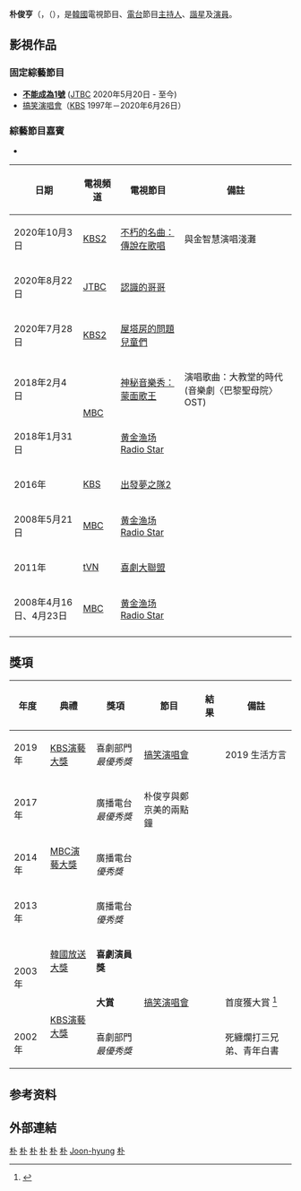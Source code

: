 {{不是|朴俊炯}}
{{藝人
|姓名 = 朴俊亨
|類型 = 男藝人
|圖片 = Park Joon-Hyung.jpg
|圖片尺寸 = 
|外文名 = 박준형
|外文 = ko
|羅馬拼音 = Park Joon-hyung
|暱稱 =  
|國籍 = {{ROK}}
|出生日期 = {{Birth date and age|1973|12|22}}
|出生地點 = {{ROK-1972|short=yes}}[[首爾特別市|首爾特別市]][[龍山區_(首爾)|龍山區]]
|職業 = [[喜劇演員|喜劇演員]]、[[主持人|主持人]]、[[諧星|諧星]]
|教育程度 = [[仁荷大學|仁荷大學]]商業管理系
|宗教信仰 = [[天主教|天主教]]
|配偶 = {{marriage|{{link-ko|金智慧(喜劇演員)|김지혜 (희극인)|金智慧}}|2005}}（{{lang|ko|김지혜}}）
|兒女 = 二女
|出道地點 = {{KOR}}
|出道日期 = 1997年
|出道作 = KBS第13期[[搞笑演唱會|搞笑演唱會]]
[[Category:不能成為1號|朴]]
|代表作品 =[[搞笑演唱會|搞笑演唱會]]
|活躍年代 = 1997年至今
|經紀公司 = Galgali Family
|網站 = 
}}

{{Infobox Korean name
| hangul  = {{linktext|박|준|형}}
| hanja   = {{linktext|朴|俊|亨}}
| rr      = Bak Jun-hyeong
| mr      = Pak Chun-hyŏng
}}
'''朴俊亨'''（{{kor|k='''박준형'''|rm='''Park Joon-hyung'''}}，（{{bd|1973年|12月22日}}），是[[韓國|韓國]]電視節目、[[電台|電台]]節目[[主持人|主持人]]、[[諧星|諧星]]及[[演員|演員]]。

==影視作品==

===固定綜藝節目===
*'''[[不能成為1號|不能成為1號]]''' ([[JTBC|JTBC]] 2020年5月20日 - 至今)
*[[搞笑演唱會|搞笑演唱會]]（[[KBS|KBS]] 1997年－2020年6月26日）

===綜藝節目嘉賓===
*
{| class="wikitable" style="text-align: center"
|-
! 日期 !! 電視頻道 !!電視節目 !!  備註
|-
| 2020年10月3日	
| [[KBS2|KBS2]]
| [[不朽的名曲：傳說在歌唱|不朽的名曲：傳說在歌唱]]
|與金智慧演唱淺灘
|-
| 2020年8月22日	
| [[JTBC|JTBC]]
| [[認識的哥哥|認識的哥哥]]
|
|-
| 2020年7月28日	
| [[KBS2|KBS2]]
| [[屋塔房的問題兒童們|屋塔房的問題兒童們]]
| 	
|-
| 2018年2月4日
|rowspan=2|[[MBC|MBC]]
| [[神秘音樂秀：蒙面歌王|神秘音樂秀：蒙面歌王]]
| 演唱歌曲：大教堂的時代 (音樂劇〈巴黎聖母院〉OST)
|-
|2018年1月31日	
|[[黄金渔场_Radio_Star|黄金渔场 Radio Star]]
|	
|-
|2016年
| [[KBS|KBS]]
|[[出發夢之隊2|出發夢之隊2]]
|
|-
|2008年5月21日			
|[[MBC|MBC]]
|[[黄金渔场_Radio_Star|黄金渔场 Radio Star]]
|
|-
|2011年
|[[tVN|tVN]]
|[[喜劇大聯盟|喜劇大聯盟]]
|
|-
|2008年4月16日、4月23日		
|[[MBC|MBC]]
|[[黄金渔场_Radio_Star|黄金渔场 Radio Star]]
|
|-
|}

==獎項==
{| class="wikitable" style="text-align: center"
|-
! 年度 !! 典禮 !! 獎項 !! 節目 !! 結果 !! 備註
|-
| 2019年
| [[KBS演藝大獎|KBS演藝大獎]]
| 喜劇部門 ''最優秀獎''
| [[搞笑演唱會|搞笑演唱會]]
| {{won}}
| 2019 生活方言
|-
| 2017年
|rowspan=3|[[MBC演藝大獎|MBC演藝大獎]]
| 廣播電台 ''最優秀獎''
| 朴俊亨與鄭京美的兩點鐘
| {{won}}
| 
|-
| 2014年
| 廣播電台 ''優秀獎''
| 
| {{won}}
| 
|-
| 2013年
| 廣播電台 ''優秀獎''
| 
| {{won}}
|
|-
|rowspan=2|2003年
| [[韓國放送大獎|韓國放送大獎]]
| '''喜劇演員獎'''	
|rowspan=3|[[搞笑演唱會|搞笑演唱會]]
| {{won}}
| 
|-
|rowspan=2|[[KBS演藝大獎|KBS演藝大獎]]
| '''大賞'''	
| {{won}}
| 首度獲大賞 <ref>{{cite news|last=Park|first=Sang-gyu|title=개그맨 박준형은 무대 뒤에서 어떤 눈물을 흘리나|url=http://www.ohmynews.com/NWS_Web/view/at_pg.aspx?CNTN_CD=A0001121021|accessdate=2016-07-06|website=Oh My News|date=29 April 2009|archive-date=2016-08-22|archive-url=https://web.archive.org/web/20160822010854/http://www.ohmynews.com/NWS_Web/view/at_pg.aspx?CNTN_CD=A0001121021|dead-url=no}}</ref>
|-
| 2002年
| 喜劇部門 ''最優秀獎''	
| {{won}}
| 死纏爛打三兄弟、青年白書
|}

==参考资料==
{{reflist}}

==外部連結==

{{KBS演藝大賞大賞得主}}
{{韓國放送大獎喜劇演員獎}}

{{DEFAULTSORT:Park}}
[[Category:韓國電視主持人|朴]]
[[Category:韓國喜劇演員|朴]]
[[Category:不能成為1號|朴]]
[[Category:韓國主持人|朴]]
[[Category:仁荷大學校友|朴]]
[[Category:首爾特別市出身人物|朴]]
[[Category:朴姓|Joon-hyung]]
[[Category:韓國天主教徒|朴]]